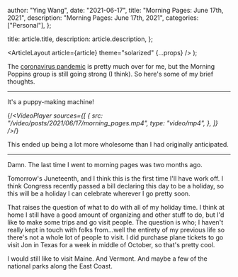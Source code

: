
  author: "Ying Wang",
  date: "2021-06-17",
  title: "Morning Pages: June 17th, 2021",
  description: "Morning Pages: June 17th, 2021",
  categories: ["Personal"],
};

  title: article.title,
  description: article.description,
};

  <ArticleLayout article={article} theme="solarized" {...props} />
);

The [coronavirus
pandemic](https://en.wikipedia.org/wiki/2019-20_coronavirus_pandemic) is pretty
much over for me, but the Morning Poppins group is still going strong (I think).
So here's some of my brief thoughts.

---

It's a puppy-making machine!

{/*<VideoPlayer
  sources={[
    {
      src: "/video/posts/2021/06/17/morning_pages.mp4",
      type: "video/mp4",
    },
  ]}
/>*/}

This ended up being a lot more wholesome than I had originally anticipated.

---

Damn. The last time I went to morning pages was two months ago.

Tomorrow's Juneteenth, and I think this is the first time I'll have work off. I
think Congress recently passed a bill declaring this day to be a holiday, so
this will be a holiday I can celebrate wherever I go pretty soon.

That raises the question of what to do with all of my holiday time. I think at
home I still have a good amount of organizing and other stuff to do, but I'd
like to make some trips and go visit people. The question is who; I haven't
really kept in touch with folks from...well the entirety of my previous life so
there's not a whole lot of people to visit. I did purchase plane tickets to go
visit Jon in Texas for a week in middle of October, so that's pretty cool.

I would still like to visit Maine. And Vermont. And maybe a few of the national
parks along the East Coast.
